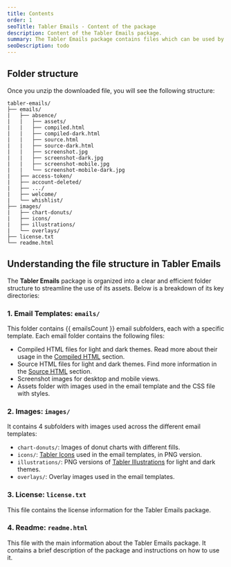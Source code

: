 ```yaml
---
title: Contents
order: 1
seoTitle: Tabler Emails - Content of the package
description: Content of the Tabler Emails package.
summary: The Tabler Emails package contains files which can be used by everyone, even without great knowledge of HTML.
seoDescription: todo
---
```


## Folder structure

Once you unzip the downloaded file, you will see the following structure:

```
tabler-emails/
├── emails/
|	├── absence/
|	|	├── assets/
|	|	├── compiled.html
|	|	├── compiled-dark.html
|	|	├── source.html
|	|	├── source-dark.html
|	|	├── screenshot.jpg
|	|	├── screenshot-dark.jpg
|	|	├── screenshot-mobile.jpg
|	|	└── screenshot-mobile-dark.jpg
|	├── access-token/
|	├── account-deleted/
|	├── .../
|	├── welcome/
|	└── whishlist/
├── images/
|	├── chart-donuts/
|	├── icons/
|	├── illustrations/
|	└── overlays/
├── license.txt
└── readme.html
```

## Understanding the file structure in Tabler Emails

The **Tabler Emails** package is organized into a clear and efficient folder structure to streamline the use of its assets. Below is a breakdown of its key directories:

### 1. Email Templates: `emails/`
This folder contains {{ emailsCount }} email subfolders, each with a specific template. Each email folder contains the following files:
* Compiled HTML files for light and dark themes. Read more about their usage in the [Compiled HTML](/docs/emails/compiled-html) section.
* Source HTML files for light and dark themes. Find more information in the [Source HTML](/docs/emails/source-html) section.
* Screenshot images for desktop and mobile views.
* Assets folder with images used in the email template and the CSS file with styles.

### 2. Images: `images/`
It contains 4 subfolders with images used across the different email templates:
* `chart-donuts/`: Images of donut charts with different fills.
* `icons/`: [Tabler Icons](/icons) used in the email templates, in PNG version.
* `illustrations/`: PNG versions of [Tabler Illustrations](/illustrations) for light and dark themes.
* `overlays/`: Overlay images used in the email templates.

### 3. License: `license.txt`
This file contains the license information for the Tabler Emails package.

### 4. Readme: `readme.html`
This file with the main information about the Tabler Emails package. It contains a brief description of the package and instructions on how to use it.